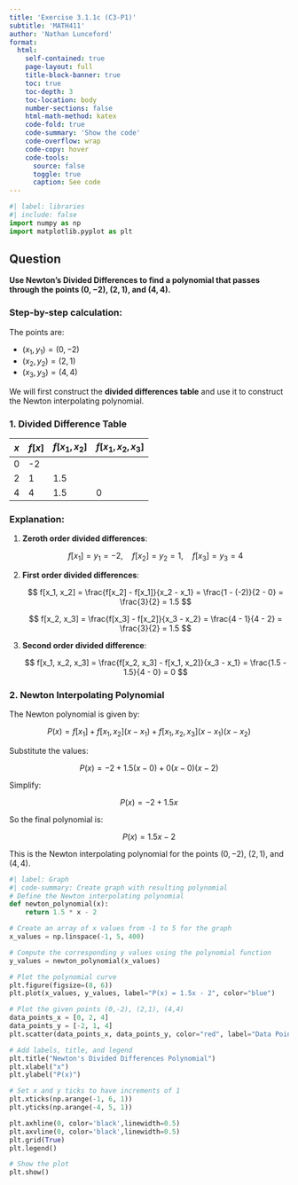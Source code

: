 ```yaml
---
title: 'Exercise 3.1.1c (C3-P1)'
subtitle: 'MATH411'
author: 'Nathan Lunceford'
format:
  html:
    self-contained: true
    page-layout: full
    title-block-banner: true
    toc: true
    toc-depth: 3
    toc-location: body
    number-sections: false
    html-math-method: katex
    code-fold: true
    code-summary: 'Show the code'
    code-overflow: wrap
    code-copy: hover
    code-tools:
      source: false
      toggle: true
      caption: See code
---
```


```python
#| label: libraries
#| include: false
import numpy as np
import matplotlib.pyplot as plt
```

## Question

**Use Newton's Divided Differences to find a polynomial that passes through the points $(0, -2)$, $(2, 1)$, and $(4, 4)$.**

### Step-by-step calculation:

The points are:

- $(x_1, y_1) = (0, -2)$
- $(x_2, y_2) = (2, 1)$
- $(x_3, y_3) = (4, 4)$

We will first construct the **divided differences table** and use it to construct the Newton interpolating polynomial.

### 1. Divided Difference Table

| $x$ | $f[x]$ | $f[x_1, x_2]$ | $f[x_1, x_2, x_3]$ |
| --- | ------ | ------------- | ------------------ |
| 0   | -2     |               |                    |
| 2   | 1      | 1.5           |                    |
| 4   | 4      | 1.5           | 0                  |

### Explanation:

1. **Zeroth order divided differences**:

   $$ f[x_1] = y_1 = -2, \quad f[x_2] = y_2 = 1, \quad f[x_3] = y_3 = 4 $$

2. **First order divided differences**:

   $$ f[x_1, x_2] = \frac{f[x_2] - f[x_1]}{x_2 - x_1} = \frac{1 - (-2)}{2 - 0} = \frac{3}{2} = 1.5 $$

   $$ f[x_2, x_3] = \frac{f[x_3] - f[x_2]}{x_3 - x_2} = \frac{4 - 1}{4 - 2} = \frac{3}{2} = 1.5 $$

3. **Second order divided difference**:

   $$ f[x_1, x_2, x_3] = \frac{f[x_2, x_3] - f[x_1, x_2]}{x_3 - x_1} = \frac{1.5 - 1.5}{4 - 0} = 0 $$

### 2. Newton Interpolating Polynomial

The Newton polynomial is given by:

$$
P(x) = f[x_1] + f[x_1, x_2](x - x_1) + f[x_1, x_2, x_3](x - x_1)(x - x_2)
$$

Substitute the values:

$$
P(x) = -2 + 1.5(x - 0) + 0(x - 0)(x - 2)
$$

Simplify:

$$
P(x) = -2 + 1.5x
$$

So the final polynomial is:

$$
P(x) = 1.5x - 2
$$

This is the Newton interpolating polynomial for the points $(0, -2)$, $(2, 1)$, and $(4, 4)$.

```python
#| label: Graph
#| code-summary: Create graph with resulting polynomial
# Define the Newton interpolating polynomial
def newton_polynomial(x):
    return 1.5 * x - 2

# Create an array of x values from -1 to 5 for the graph
x_values = np.linspace(-1, 5, 400)

# Compute the corresponding y values using the polynomial function
y_values = newton_polynomial(x_values)

# Plot the polynomial curve
plt.figure(figsize=(8, 6))
plt.plot(x_values, y_values, label="P(x) = 1.5x - 2", color="blue")

# Plot the given points (0,-2), (2,1), (4,4)
data_points_x = [0, 2, 4]
data_points_y = [-2, 1, 4]
plt.scatter(data_points_x, data_points_y, color="red", label="Data Points", zorder=5)

# Add labels, title, and legend
plt.title("Newton's Divided Differences Polynomial")
plt.xlabel("x")
plt.ylabel("P(x)")

# Set x and y ticks to have increments of 1
plt.xticks(np.arange(-1, 6, 1))
plt.yticks(np.arange(-4, 5, 1))

plt.axhline(0, color='black',linewidth=0.5)
plt.axvline(0, color='black',linewidth=0.5)
plt.grid(True)
plt.legend()

# Show the plot
plt.show()

```

